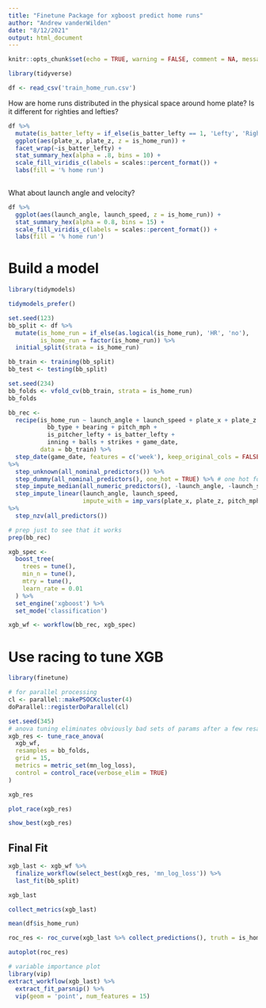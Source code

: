 ```yaml
---
title: "Finetune Package for xgboost predict home runs"
author: "Andrew vanderWilden"
date: "8/12/2021"
output: html_document
---
```


```r
knitr::opts_chunk$set(echo = TRUE, warning = FALSE, comment = NA, message = FALSE)
```



```r
library(tidyverse)
```




```r
df <- read_csv('train_home_run.csv')
```



How are home runs distributed in the physical space around home plate? Is it different for righties and lefties?

```r
df %>% 
  mutate(is_batter_lefty = if_else(is_batter_lefty == 1, 'Lefty', 'Righty')) %>% 
  ggplot(aes(plate_x, plate_z, z = is_home_run)) +
  facet_wrap(~is_batter_lefty) +
  stat_summary_hex(alpha = .8, bins = 10) +
  scale_fill_viridis_c(labels = scales::percent_format()) +
  labs(fill = '% home run')
  
```



What about launch angle and velocity?

```r
df %>% 
  ggplot(aes(launch_angle, launch_speed, z = is_home_run)) +
  stat_summary_hex(alpha = 0.8, bins = 15) +
  scale_fill_viridis_c(labels = scales::percent_format()) +
  labs(fill = '% home run')
```


# Build a model

```r
library(tidymodels)

tidymodels_prefer()
```




```r
set.seed(123)
bb_split <- df %>% 
  mutate(is_home_run = if_else(as.logical(is_home_run), 'HR', 'no'),
         is_home_run = factor(is_home_run)) %>% 
  initial_split(strata = is_home_run)

bb_train <- training(bb_split)
bb_test <- testing(bb_split)

set.seed(234)
bb_folds <- vfold_cv(bb_train, strata = is_home_run)
bb_folds
```


```r
bb_rec <- 
  recipe(is_home_run ~ launch_angle + launch_speed + plate_x + plate_z +
           bb_type + bearing + pitch_mph +
           is_pitcher_lefty + is_batter_lefty +
           inning + balls + strikes + game_date,
         data = bb_train) %>% 
  step_date(game_date, features = c('week'), keep_original_cols = FALSE)# week of the year
%>% 
  step_unknown(all_nominal_predictors()) %>% 
  step_dummy(all_nominal_predictors(), one_hot = TRUE) %>% # one hot for xgb
  step_impute_median(all_numeric_predictors(), -launch_angle, -launch_speed) %>% 
  step_impute_linear(launch_angle, launch_speed,
                     impute_with = imp_vars(plate_x, plate_z, pitch_mph)) # use linear regression for imputing
%>% 
  step_nzv(all_predictors())

# prep just to see that it works
prep(bb_rec)
```



```r
xgb_spec <- 
  boost_tree(
    trees = tune(),
    min_n = tune(),
    mtry = tune(),
    learn_rate = 0.01
  ) %>% 
  set_engine('xgboost') %>% 
  set_mode('classification')

xgb_wf <- workflow(bb_rec, xgb_spec)
```


# Use racing to tune XGB

```r
library(finetune)

# for parallel processing
cl <- parallel::makePSOCKcluster(4)
doParallel::registerDoParallel(cl)

set.seed(345)
# anova tuning eliminates obviously bad sets of params after a few resamples saving time and computing power
xgb_res <- tune_race_anova(
  xgb_wf,
  resamples = bb_folds,
  grid = 15,
  metrics = metric_set(mn_log_loss),
  control = control_race(verbose_elim = TRUE)
)

xgb_res
```



```r
plot_race(xgb_res)
```




```r
show_best(xgb_res)
```



## Final Fit

```r
xgb_last <- xgb_wf %>% 
  finalize_workflow(select_best(xgb_res, 'mn_log_loss')) %>% 
  last_fit(bb_split)

xgb_last
```



```r
collect_metrics(xgb_last)
```



```r
mean(df$is_home_run)
```


```r
roc_res <- roc_curve(xgb_last %>% collect_predictions(), truth = is_home_run,.pred_HR)

autoplot(roc_res)
```



```r
# variable importance plot
library(vip)
extract_workflow(xgb_last) %>% 
  extract_fit_parsnip() %>% 
  vip(geom = 'point', num_features = 15)
```







